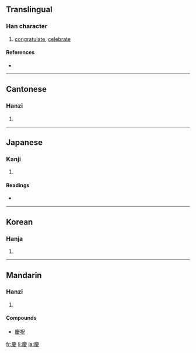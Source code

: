 {{see|庆}}
==Translingual==

===Han character===
{{Han char|rn=61|rad=心|as=11|sn=14|four=0024<sub>7</sub>|canj=戈X水 (IXE)}}

# [[congratulate]], [[celebrate]]

====References====
* {{Han ref|kx=0400.130|dkj=11145|dj=0740.080|hdz=20903.090|uh=6176|ud=24950|bh=BC79|bd=48249}}

----

==Cantonese==

===Hanzi===
{{yue-hanzi|jyut=|y=hing3}}

# {{defn|Cantonese}}

----

==Japanese==

===Kanji===
{{ja-kanji|grade=c|rs=心11}}

# {{defn|Japanese}}

====Readings====
* {{ja-readings|on=[[けい]] (kei), [[きょう]] (kyō)|kun=[[よい]] (yoi), [[よろこぶ]] (yorokobu)}}

----

==Korean==

===Hanja===
{{ko-hanja|hangeul=[[경]], [[강]]|eumhun=[[경사]] 경|rv=gyeong, gang|mr=kyŏng, kang|y=kyeng, kang}}

# {{defn|Korean}}

----

==Mandarin==

===Hanzi===
{{cmn-hanzi|sim=庆|pin=[[kǎng]] ([[kang3]]), [[qìng]] ([[qing4]])|wg=k'ang<sup>3</sup>, ch'ing<sup>4</sup>}}

# {{defn|Mandarin}}

====Compounds====
* [[慶祝]]

[[fr:慶]]
[[li:慶]]
[[ja:慶]]